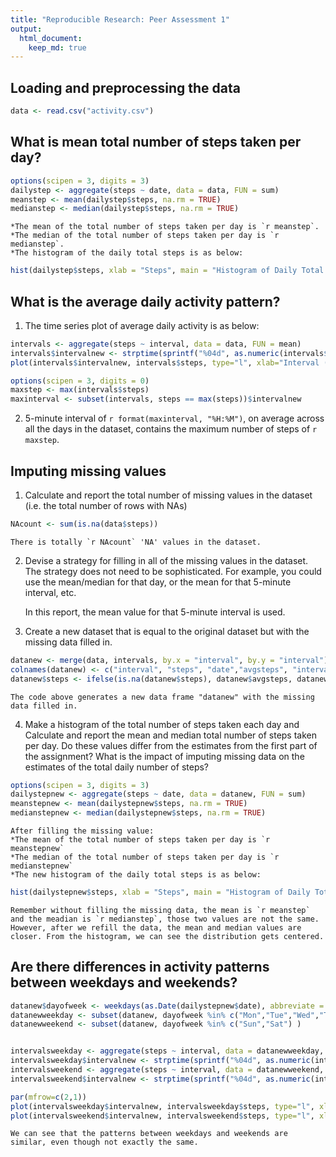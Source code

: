 ```yaml
---
title: "Reproducible Research: Peer Assessment 1"
output: 
  html_document:
    keep_md: true
---
```



## Loading and preprocessing the data
```r
data <- read.csv("activity.csv")
```



## What is mean total number of steps taken per day?
```r
options(scipen = 3, digits = 3)
dailystep <- aggregate(steps ~ date, data = data, FUN = sum)
meanstep <- mean(dailystep$steps, na.rm = TRUE)
medianstep <- median(dailystep$steps, na.rm = TRUE)
```

    *The mean of the total number of steps taken per day is `r meanstep`.    
    *The median of the total number of steps taken per day is `r medianstep`.    
    *The histogram of the daily total steps is as below:

```r
hist(dailystep$steps, xlab = "Steps", main = "Histogram of Daily Total Steps")
```

## What is the average daily activity pattern?

1. The time series plot of average daily activity is as below:

```r
intervals <- aggregate(steps ~ interval, data = data, FUN = mean)
intervals$intervalnew <- strptime(sprintf("%04d", as.numeric(intervals$interval)), format="%H%M")
plot(intervals$intervalnew, intervals$steps, type="l", xlab="Interval (hh:mm)", ylab="Steps per interval")

options(scipen = 3, digits = 0)
maxstep <- max(intervals$steps)
maxinterval <- subset(intervals, steps == max(steps))$intervalnew

```

2. 5-minute interval of `r format(maxinterval, "%H:%M")`, on average across all the days in the dataset, contains the maximum number of steps of `r maxstep`. 


## Imputing missing values


1. Calculate and report the total number of missing values in the dataset (i.e. the total number of rows with NAs)

```r
NAcount <- sum(is.na(data$steps))
```

    There is totally `r NAcount` 'NA' values in the dataset.


2. Devise a strategy for filling in all of the missing values in the dataset. The strategy does not need to be sophisticated. For example, you could use the mean/median for that day, or the mean for that 5-minute interval, etc.


    In this report, the mean value for that 5-minute interval is used.
    
3. Create a new dataset that is equal to the original dataset but with the missing data filled in.

```r
datanew <- merge(data, intervals, by.x = "interval", by.y = "interval")
colnames(datanew) <- c("interval", "steps", "date","avgsteps", "intervalnew")
datanew$steps <- ifelse(is.na(datanew$steps), datanew$avgsteps, datanew$steps)
```

    The code above generates a new data frame "datanew" with the missing data filled in.



4. Make a histogram of the total number of steps taken each day and Calculate and report the mean and median total number of steps taken per day. Do these values differ from the estimates from the first part of the assignment? What is the impact of imputing missing data on the estimates of the total daily number of steps?

```r
options(scipen = 3, digits = 3)
dailystepnew <- aggregate(steps ~ date, data = datanew, FUN = sum)
meanstepnew <- mean(dailystepnew$steps, na.rm = TRUE)
medianstepnew <- median(dailystepnew$steps, na.rm = TRUE)
```
    After filling the missing value:    
    *The mean of the total number of steps taken per day is `r meanstepnew`    
    *The median of the total number of steps taken per day is `r medianstepnew`    
    *The new histogram of the daily total steps is as below:

```r
hist(dailystepnew$steps, xlab = "Steps", main = "Histogram of Daily Total Steps after filling missing value")
```

    Remember without filling the missing data, the mean is `r meanstep` and the meadian is `r medianstep`, those two values are not the same. However, after we refill the data, the mean and median values are closer. From the histogram, we can see the distribution gets centered.


## Are there differences in activity patterns between weekdays and weekends?

```r
datanew$dayofweek <- weekdays(as.Date(dailystepnew$date), abbreviate = TRUE) 
datanewweekday <- subset(datanew, dayofweek %in% c("Mon","Tue","Wed","Thu","Fri") ) 
datanewweekend <- subset(datanew, dayofweek %in% c("Sun","Sat") ) 


intervalsweekday <- aggregate(steps ~ interval, data = datanewweekday, FUN = mean)
intervalsweekday$intervalnew <- strptime(sprintf("%04d", as.numeric(intervalsweekday$interval)), format="%H%M")
intervalsweekend <- aggregate(steps ~ interval, data = datanewweekend, FUN = mean)
intervalsweekend$intervalnew <- strptime(sprintf("%04d", as.numeric(intervalsweekend$interval)), format="%H%M")

par(mfrow=c(2,1))
plot(intervalsweekday$intervalnew, intervalsweekday$steps, type="l", xlab="Interval (hh:mm)", ylab="Steps", main = "Weekday Steps per interval")
plot(intervalsweekend$intervalnew, intervalsweekend$steps, type="l", xlab="Interval (hh:mm)", ylab="Steps", main = "Weekend Steps per interval")
```

    We can see that the patterns between weekdays and weekends are similar, even though not exactly the same.
